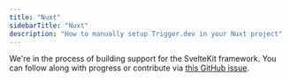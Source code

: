 ```yaml
---
title: "Nuxt"
sidebarTitle: "Nuxt"
description: "How to manually setup Trigger.dev in your Nuxt project"
---
```


We're in the process of building support for the SvelteKit framework. You can follow along with progress or contribute via [this GitHub issue](https://github.com/triggerdotdev/trigger.dev/issues).
